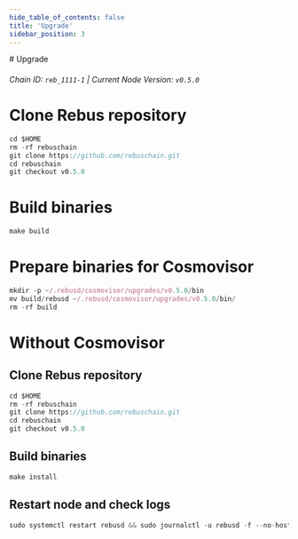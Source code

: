 ```yaml
---
hide_table_of_contents: false
title: 'Upgrade'
sidebar_position: 3
---
```


<div class="h1-with-icon icon-rebus">
  # Upgrade
</div>

###### Chain ID: `reb_1111-1` | Current Node Version: `v0.5.0`

# Clone Rebus repository

```js
cd $HOME
rm -rf rebuschain
git clone https://github.com/rebuschain.git
cd rebuschain
git checkout v0.5.0
```

# Build binaries

```js
make build
```

# Prepare binaries for Cosmovisor

```js
mkdir -p ~/.rebusd/cosmovisor/upgrades/v0.5.0/bin
mv build/rebusd ~/.rebusd/cosmovisor/upgrades/v0.5.0/bin/
rm -rf build
```

# Without Cosmovisor

## Clone Rebus repository

```js
cd $HOME
rm -rf rebuschain
git clone https://github.com/rebuschain.git
cd rebuschain
git checkout v0.5.0
```

## Build binaries

```js
make install
```

## Restart node and check logs

```js
sudo systemctl restart rebusd && sudo journalctl -u rebusd -f --no-hostname -o cat
```
